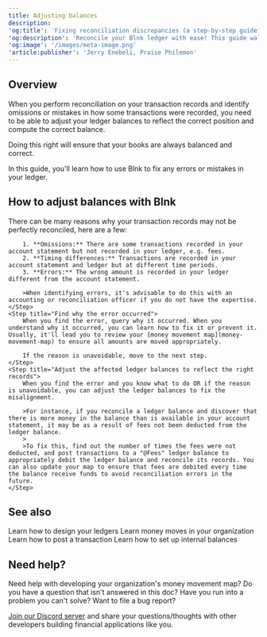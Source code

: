 ```yaml
---
title: Adjusting balances
description:
'og:title': 'Fixing reconciliation discrepancies (a step-by-step guide) - Blnk'
'og:description': 'Reconcile your Blnk ledger with ease! This guide walks you through identifying errors, understanding root causes, and adjusting balances for accurate financial records. Learn how Blnk empowers you to fix discrepancies and maintain a healthy financial system.'
'og:image': '/images/meta-image.png'
'article:publisher': 'Jerry Enebeli, Praise Philemon'
---
```


## Overview

When you perform reconciliation on your transaction records and identify omissions or mistakes in how some transactions were recorded, you need to be able to adjust your ledger balances to reflect the correct position and compute the correct balance.

Doing this right will ensure that your books are always balanced and correct.

In this guide, you'll learn how to use Blnk to fix any errors or mistakes in your ledger.

## How to adjust balances with Blnk

<Steps>
    <Step title="Identify the error or omission">
        There can be many reasons why your transaction records may not be perfectly reconciled, here are a few:

        1. **Omissions:** There are some transactions recorded in your account statement but not recorded in your ledger, e.g. fees.
        2. **Timing differences:** Transactions are recorded in your account statement and ledger but at different time periods.
        3. **Errors:** The wrong amount is recorded in your ledger different from the account statement. 

        >When identifying errors, it's advisable to do this with an accounting or reconciliation officer if you do not have the expertise.
    </Step>
    <Step title="Find why the error occurred">
        When you find the error, query why it occurred. When you understand why it occurred, you can learn how to fix it or prevent it. Usually, it'll lead you to review your [money movement map](money-movement-map) to ensure all amounts are moved appropriately.

        If the reason is unavoidable, move to the next step.
    </Step>
    <Step title="Adjust the affected ledger balances to reflect the right records">
        When you find the error and you know what to do OR if the reason is unavoidable, you can adjust the ledger balances to fix the misalignment.

        >For instance, if you reconcile a ledger balance and discover that there is more money in the balance than is available in your account statement, it may be as a result of fees not been deducted from the ledger balance. 
        >
        >To fix this, find out the number of times the fees were not deducted, and post transactions to a "@Fees" ledger balance to appropriately debit the ledger balance and reconcile its records. You can also update your map to ensure that fees are debited every time the balance receive funds to avoid reconciliation errors in the future.
    </Step>
</Steps>

## See also

<CardGroup>
    <Card title="Ledger architecture" icon="book-open-cover" href="ledger-architecture">
        Learn how to design your ledgers
    </Card>
    <Card title="Money movement map" icon="book-open-cover" href="money-movement-map">
        Learn money moves in your organization
    </Card>
    <Card title="Record a transaction" icon="book-open-cover" href="/ledger/tutorial/record-a-transaction">
        Learn how to post a transaction
    </Card>
    <Card title="Setting up internal balances" icon="book-open-cover" href="/ledger/tutorial/internal-balances">
        Learn how to set up internal balances
    </Card>
</CardGroup>

## Need help?

Need help with developing your organization's money movement map? Do you have a question that isn't answered in this doc? Have you run into a problem you can't solve? Want to file a bug report?

[Join our Discord server](https://discord.gg/7WNv94zPpx) and share your questions/thoughts with other developers building financial applications like you.